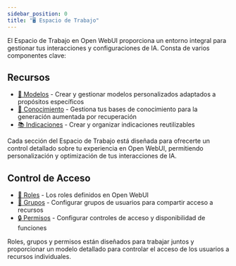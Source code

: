 ```yaml
---
sidebar_position: 0
title: "🖥️ Espacio de Trabajo"
---
```


El Espacio de Trabajo en Open WebUI proporciona un entorno integral para gestionar tus interacciones y configuraciones de IA. Consta de varios componentes clave:

## Recursos

- [🤖 Modelos](./models.md) - Crear y gestionar modelos personalizados adaptados a propósitos específicos
- [🧠 Conocimiento](./knowledge.md) - Gestiona tus bases de conocimiento para la generación aumentada por recuperación
- [📚 Indicaciones](./prompts.md) - Crear y organizar indicaciones reutilizables

Cada sección del Espacio de Trabajo está diseñada para ofrecerte un control detallado sobre tu experiencia en Open WebUI, permitiendo personalización y optimización de tus interacciones de IA.

## Control de Acceso
- [‍🔑 Roles](./roles.md) - Los roles definidos en Open WebUI
- [‍🔐 Grupos](./groups.md) - Configurar grupos de usuarios para compartir acceso a recursos
- [🔒 Permisos](./permissions.md) - Configurar controles de acceso y disponibilidad de funciones

Roles, grupos y permisos están diseñados para trabajar juntos y proporcionar un modelo detallado para controlar el acceso de los usuarios a recursos individuales.
